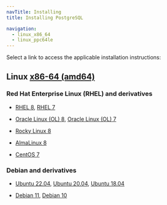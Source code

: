 ```yaml
---
navTitle: Installing
title: Installing PostgreSQL

navigation:
  - linux_x86_64
  - linux_ppc64le
---
```


Select a link to access the applicable installation instructions:

## Linux [x86-64 (amd64)](linux_x86_64)

### Red Hat Enterprise Linux (RHEL) and derivatives

- [RHEL 8](linux_x86_64/pge_rhel_8), [RHEL 7](linux_x86_64/pge_rhel_7)

- [Oracle Linux (OL) 8](linux_x86_64/pge_rhel_8), [Oracle Linux (OL) 7](linux_x86_64/pge_rhel_7)

- [Rocky Linux 8](linux_x86_64/pge_other_linux_8)

- [AlmaLinux 8](linux_x86_64/pge_other_linux_8)

- [CentOS 7](linux_x86_64/pge_centos_7)

### Debian and derivatives

- [Ubuntu 22.04](linux_x86_64/pge_ubuntu_22), [Ubuntu 20.04](linux_x86_64/pge_ubuntu_20), [Ubuntu 18.04](linux_x86_64/pge_ubuntu_18)

- [Debian 11](linux_x86_64/pge_debian_11), [Debian 10](linux_x86_64/pge_debian_10)
